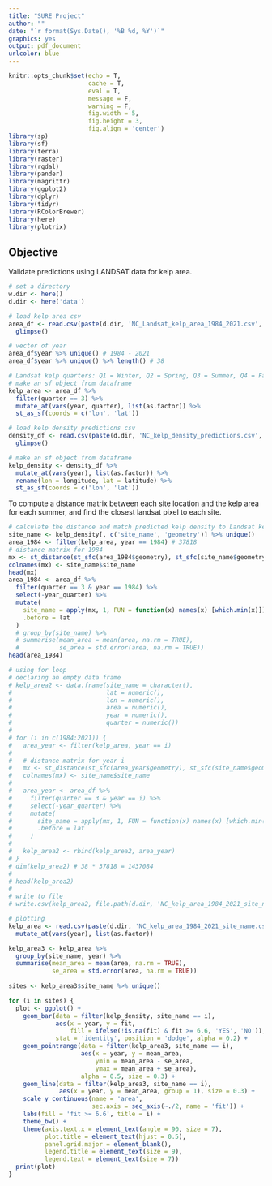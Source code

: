 ```yaml
---
title: "SURE Project"
author: ""
date: "`r format(Sys.Date(), '%B %d, %Y')`"
graphics: yes
output: pdf_document
urlcolor: blue
---
```


```r
knitr::opts_chunk$set(echo = T,
                      cache = T,
                      eval = T,
                      message = F,
                      warning = F,
                      fig.width = 5,
                      fig.height = 3,
                      fig.align = 'center')
library(sp)
library(sf)
library(terra)
library(raster)
library(rgdal)
library(pander)
library(magrittr)
library(ggplot2)
library(dplyr)
library(tidyr)
library(RColorBrewer)
library(here)
library(plotrix)
```

## Objective 

Validate predictions using LANDSAT data for kelp area.

```r
# set a directory
w.dir <- here()
d.dir <- here('data')

# load kelp area csv
area_df <- read.csv(paste(d.dir, 'NC_Landsat_kelp_area_1984_2021.csv', sep ='/')) %>%
  glimpse()

# vector of year
area_df$year %>% unique() # 1984 - 2021
area_df$year %>% unique() %>% length() # 38

# Landsat kelp quarters: Q1 = Winter, Q2 = Spring, Q3 = Summer, Q4 = Fall
# make an sf object from dataframe
kelp_area <- area_df %>%
  filter(quarter == 3) %>%
  mutate_at(vars(year, quarter), list(as.factor)) %>%
  st_as_sf(coords = c('lon', 'lat'))

# load kelp density predictions csv
density_df <- read.csv(paste(d.dir, 'NC_kelp_density_predictions.csv', sep ='/')) %>%
  glimpse()

# make an sf object from dataframe
kelp_density <- density_df %>%
  mutate_at(vars(year), list(as.factor)) %>%
  rename(lon = longitude, lat = latitude) %>%
  st_as_sf(coords = c('lon', 'lat'))
```

To compute a distance matrix between each site location and the kelp area for each summer, and find the closest landsat pixel to each site. 

```r
# calculate the distance and match predicted kelp density to Landsat kelp area
site_name <- kelp_density[, c('site_name', 'geometry')] %>% unique()
area_1984 <- filter(kelp_area, year == 1984) # 37818
# distance matrix for 1984
mx <- st_distance(st_sfc(area_1984$geometry), st_sfc(site_name$geometry))
colnames(mx) <- site_name$site_name
head(mx)
area_1984 <- area_df %>%
  filter(quarter == 3 & year == 1984) %>%
  select(-year_quarter) %>%
  mutate(
    site_name = apply(mx, 1, FUN = function(x) names(x) [which.min(x)]), 
    .before = lat
  ) 
  # group_by(site_name) %>%
  # summarise(mean_area = mean(area, na.rm = TRUE),
  #           se_area = std.error(area, na.rm = TRUE)) 
head(area_1984)
```

```r
# using for loop
# declaring an empty data frame
# kelp_area2 <- data.frame(site_name = character(), 
#                          lat = numeric(),
#                          lon = numeric(), 
#                          area = numeric(),
#                          year = numeric(),
#                          quarter = numeric())
# 
# for (i in c(1984:2021)) {
#   area_year <- filter(kelp_area, year == i)
#   
#   # distance matrix for year i
#   mx <- st_distance(st_sfc(area_year$geometry), st_sfc(site_name$geometry))
#   colnames(mx) <- site_name$site_name
#   
#   area_year <- area_df %>%
#     filter(quarter == 3 & year == i) %>%
#     select(-year_quarter) %>%
#     mutate(
#       site_name = apply(mx, 1, FUN = function(x) names(x) [which.min(x)]), 
#       .before = lat
#     ) 
#   
#   kelp_area2 <- rbind(kelp_area2, area_year)
# }
# dim(kelp_area2) # 38 * 37818 = 1437084
# 
# head(kelp_area2)
# 
# write to file
# write.csv(kelp_area2, file.path(d.dir, 'NC_kelp_area_1984_2021_site_name.csv'), row.names = FALSE)
```

```r
# plotting
kelp_area <- read.csv(paste(d.dir, 'NC_kelp_area_1984_2021_site_name.csv', sep ='/')) %>%
  mutate_at(vars(year), list(as.factor))

kelp_area3 <- kelp_area %>%
  group_by(site_name, year) %>%
  summarise(mean_area = mean(area, na.rm = TRUE),
            se_area = std.error(area, na.rm = TRUE))
  
sites <- kelp_area3$site_name %>% unique()

for (i in sites) {
  plot <- ggplot() +
    geom_bar(data = filter(kelp_density, site_name == i),
             aes(x = year, y = fit,
                 fill = ifelse(!is.na(fit) & fit >= 6.6, 'YES', 'NO')),
             stat = 'identity', position = 'dodge', alpha = 0.2) + 
    geom_pointrange(data = filter(kelp_area3, site_name == i),
                    aes(x = year, y = mean_area, 
                        ymin = mean_area - se_area, 
                        ymax = mean_area + se_area),
                    alpha = 0.5, size = 0.3) +
    geom_line(data = filter(kelp_area3, site_name == i),
              aes(x = year, y = mean_area, group = 1), size = 0.3) + 
    scale_y_continuous(name = 'area',
                       sec.axis = sec_axis(~./2, name = 'fit')) + 
    labs(fill = 'fit >= 6.6', title = i) + 
    theme_bw() + 
    theme(axis.text.x = element_text(angle = 90, size = 7),
          plot.title = element_text(hjust = 0.5),
          panel.grid.major = element_blank(),
          legend.title = element_text(size = 9),
          legend.text = element_text(size = 7))
  print(plot)
}  
```
